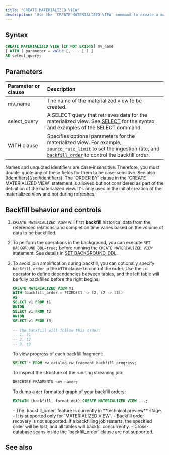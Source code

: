 ```yaml
---
title: "CREATE MATERIALIZED VIEW"
description: "Use the `CREATE MATERIALIZED VIEW` command to create a materialized view. A materialized view can be created based on sources, tables, materialized views, or indexes."
---
```


## Syntax

```sql
CREATE MATERIALIZED VIEW [IF NOT EXISTS] mv_name
[ WITH ( parameter = value [, ... ] ) ]
AS select_query;
```

## Parameters

| Parameter or clause | Description                                                                                                                                              |
| :------------------ | :------------------------------------------------------------------------------------------------------------------------------------------------------- |
| mv_name          | The name of the materialized view to be created.                                                                                                         |
| select_query     | A SELECT query that retrieves data for the materialized view. See [SELECT](/sql/commands/sql-select) for the syntax and examples of the SELECT command. |
| WITH clause     | Specifies optional parameters for the materialized view. For example, [`source_rate_limit`](/troubleshoot/troubleshoot-oom#oom-when-creating-materialized-views) to set the ingestion rate, and [`backfill_order`](/sql/commands/sql-create-mv#backfill-behavior-and-controls) to control the backfill order. |

<Note>
Names and unquoted identifiers are case-insensitive. Therefore, you must double-quote any of these fields for them to be case-sensitive. See also [Identifiers](/sql/identifiers).
</Note>

<Note>
The `ORDER BY` clause in the `CREATE MATERIALIZED VIEW` statement is allowed but not considered as part of the definition of the materialized view. It's only used in the initial creation of the materialized view and not during refreshes.
</Note>

## Backfill behavior and controls

1. `CREATE MATERIALIZED VIEW` will first **backfill** historical data from the referenced relations, and completion time varies based on the volume of data to be backfilled.

2. To perform the operations in the background, you can execute `SET BACKGROUND_DDL=true;` before running the `CREATE MATERIALIZED VIEW` statement. See details in [SET BACKGROUND\_DDL](/sql/commands/sql-set-background-ddl).

3. To avoid join amplification during backfill, you can optionally specify `backfill_order` in the `WITH` clause to control the order. Use the `->` operator to define dependencies between tables, and the left table will be fully backfilled before the right begins.

    ```sql
    CREATE MATERIALIZED VIEW m1
    WITH (backfill_order = FIXED(t1 -> t2, t2 -> t3))
    AS
    SELECT v1 FROM t1
    UNION
    SELECT v1 FROM t2
    UNION
    SELECT v1 FROM t3;

    -- The backfill will follow this order:
    -- 1. t1
    -- 2. t2
    -- 3. t3
    ```

    To view progress of each backfill fragment:
    ```sql
    SELECT * FROM rw_catalog.rw_fragment_backfill_progress;
    ```

    To inspect the structure of the running streaming job:
    ```sql
    DESCRIBE FRAGMENTS <mv name>;
    ```

    To dump a `dot` formatted graph of your backfill orders:

    ```sql
    EXPLAIN (backfill, format dot) CREATE MATERIALIZED VIEW ...;
    ```

    <Note>
    - The `backfill_order` feature is currently in **technical preview** stage.
    - It is supported only for `MATERIALIZED VIEW`.
    - Backfill order recovery is not supported. If a backfilling job restarts, the specified order will be lost, and all tables will backfill concurrently.
    - Cross-database scans inside the `backfill_order` clause are not supported.
    </Note>

## See also

<CardGroup>
  <Card
    title="Overview of data processing"
    icon="database"
    href="/processing/overview"
    horizontal
  />
</CardGroup>

